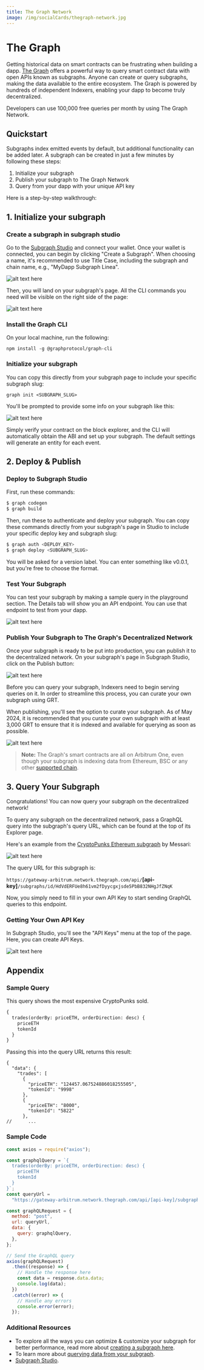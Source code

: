 ```yaml
---
title: The Graph Network
image: /img/socialCards/thegraph-network.jpg
---
```


# The Graph

Getting historical data on smart contracts can be frustrating when building a
dapp. [The Graph](https://thegraph.com/) offers a powerful way to query smart
contract data with open APIs known as subgraphs. Anyone can create or query
subgraphs, making the data available to the entire ecosystem. The Graph is
powered by hundreds of independent Indexers, enabling your dapp to become truly
decentralized.

Developers can use 100,000 free queries per month by using The Graph Network.

## Quickstart

Subgraphs index emitted events by default, but additional functionality can be
added later. A subgraph can be created in just a few minutes by following these
steps:

1. Initialize your subgraph
2. Publish your subgraph to The Graph Network
3. Query from your dapp with your unique API key

Here is a step-by-step walkthrough:

## 1. Initialize your subgraph

### Create a subgraph in subgraph studio

Go to the [Subgraph Studio](https://thegraph.com/studio/) and connect your
wallet. Once your wallet is connected, you can begin by clicking "Create a
Subgraph". When choosing a name, it's recommended to use Title Case, including
the subgraph and chain name, e.g., "MyDapp Subgraph Linea".

<div class="center-container">
  <div class="img-large">
    <img
      src="/img/get_started/tooling/data_indexers/the-graph/create-a-subgraph.png"
      alt="alt text here"
    />
  </div>
</div>

Then, you will land on your subgraph's page. All the CLI commands you need will
be visible on the right side of the page:

<div class="center-container">
  <div class="img-large">
    <img
      src="/img/get_started/tooling/data_indexers/the-graph/cli-commands.png"
      alt="alt text here"
    />
  </div>
</div>

### Install the Graph CLI⁠

On your local machine, run the following:

```
npm install -g @graphprotocol/graph-cli
```

### Initialize your subgraph⁠

You can copy this directly from your subgraph page to include your specific
subgraph slug:

```
graph init <SUBGRAPH_SLUG>
```

You'll be prompted to provide some info on your subgraph like this:

<div class="center-container">
  <div class="img-large">
    <img
      src="/img/get_started/tooling/data_indexers/the-graph/cli-example.png"
      alt="alt text here"
    />
  </div>
</div>

Simply verify your contract on the block explorer, and the CLI will
automatically obtain the ABI and set up your subgraph. The default settings will
generate an entity for each event.

## 2. Deploy & Publish

### Deploy to Subgraph Studio

First, run these commands:

```bash
$ graph codegen
$ graph build
```

Then, run these to authenticate and deploy your subgraph. You can copy these
commands directly from your subgraph's page in Studio to include your specific
deploy key and subgraph slug:

```bash
$ graph auth <DEPLOY_KEY>
$ graph deploy <SUBGRAPH_SLUG>
```

You will be asked for a version label. You can enter something like v0.0.1, but
you're free to choose the format.

### Test Your Subgraph

You can test your subgraph by making a sample query in the playground section.
The Details tab will show you an API endpoint. You can use that endpoint to test
from your dapp.

<div class="center-container">
  <div class="img-large">
    <img
      src="/img/get_started/tooling/data_indexers/the-graph/playground.png"
      alt="alt text here"
    />
  </div>
</div>

### Publish Your Subgraph to The Graph's Decentralized Network

Once your subgraph is ready to be put into production, you can publish it to the
decentralized network. On your subgraph's page in Subgraph Studio, click on the
Publish button:

<div class="center-container">
  <div class="img-large">
    <img
      src="/img/get_started/tooling/data_indexers/the-graph/publish-button.png"
      alt="alt text here"
    />
  </div>
</div>

Before you can query your subgraph, Indexers need to begin serving queries on
it. In order to streamline this process, you can curate your own subgraph using
GRT.

When publishing, you'll see the option to curate your subgraph. As of May 2024,
it is recommended that you curate your own subgraph with at least 3,000 GRT to
ensure that it is indexed and available for querying as soon as possible.

<div class="center-container">
  <div class="img-large">
    <img
      src="/img/get_started/tooling/data_indexers/the-graph/publish-screen.png"
      alt="alt text here"
    />
  </div>
</div>

> **Note:** The Graph's smart contracts are all on Arbitrum One, even though
> your subgraph is indexing data from Ethereum, BSC or any other
> [supported chain](https://thegraph.com/docs/en/developing/supported-networks/).

## 3. Query Your Subgraph

Congratulations! You can now query your subgraph on the decentralized network!

To query any subgraph on the decentralized network, pass a GraphQL query into
the subgraph's query URL, which can be found at the top of its Explorer page.

Here's an example from the
[CryptoPunks Ethereum subgraph](https://thegraph.com/explorer/subgraphs/HdVdERFUe8h61vm2fDyycHgxjsde5PbB832NHgJfZNqK)
by Messari:

<div class="center-container">
  <div class="img-large">
    <img
      src="/img/get_started/tooling/data_indexers/the-graph/query-url.png"
      alt="alt text here"
    />
  </div>
</div>

The query URL for this subgraph is:

`https://gateway-arbitrum.network.thegraph.com/api/`**[api-key]**`/subgraphs/id/HdVdERFUe8h61vm2fDyycgxjsde5PbB832NHgJfZNqK`

Now, you simply need to fill in your own API Key to start sending GraphQL
queries to this endpoint.

### Getting Your Own API Key

In Subgraph Studio, you'll see the "API Keys" menu at the top of the page. Here,
you can create API Keys.

<div class="center-container">
  <div class="img-large">
    <img
      src="/img/get_started/tooling/data_indexers/the-graph/api-keys.png"
      alt="alt text here"
    />
  </div>
</div>

## Appendix

### Sample Query

This query shows the most expensive CryptoPunks sold.

```graphql
{
  trades(orderBy: priceETH, orderDirection: desc) {
    priceETH
    tokenId
  }
}
```

Passing this into the query URL returns this result:

```
{
  "data": {
    "trades": [
      {
        "priceETH": "124457.067524886018255505",
        "tokenId": "9998"
      },
      {
        "priceETH": "8000",
        "tokenId": "5822"
      },
//      ...
```

### Sample Code

```jsx
const axios = require("axios");

const graphqlQuery = `{
  trades(orderBy: priceETH, orderDirection: desc) {
    priceETH
    tokenId
  }
}`;
const queryUrl =
  "https://gateway-arbitrum.network.thegraph.com/api/[api-key]/subgraphs/id/HdVdERFUe8h61vm2fDyycHgxjsde5PbB832NHgJfZNqK";

const graphQLRequest = {
  method: "post",
  url: queryUrl,
  data: {
    query: graphqlQuery,
  },
};

// Send the GraphQL query
axios(graphQLRequest)
  .then((response) => {
    // Handle the response here
    const data = response.data.data;
    console.log(data);
  })
  .catch((error) => {
    // Handle any errors
    console.error(error);
  });
```

### Additional Resources

- To explore all the ways you can optimize & customize your subgraph for better
  performance, read more about
  [creating a subgraph here](https://thegraph.com/docs/en/developing/creating-a-subgraph/).
- To learn more about
  [querying data from your subgraph](https://thegraph.com/docs/en/querying/querying-the-graph/).
- [Subgraph Studio](https://thegraph.com/studio/).
